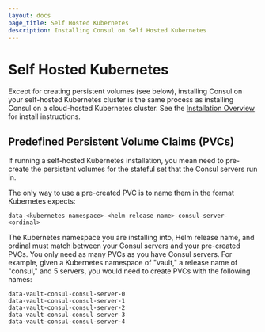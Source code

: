 ```yaml
---
layout: docs
page_title: Self Hosted Kubernetes
description: Installing Consul on Self Hosted Kubernetes
---
```


# Self Hosted Kubernetes

Except for creating persistent volumes (see below), installing Consul on your
self-hosted Kubernetes cluster is the same process as installing Consul on a
cloud-hosted Kubernetes cluster. See the [Installation Overview](/docs/k8s/installation/install)
for install instructions.

## Predefined Persistent Volume Claims (PVCs)

If running a self-hosted Kubernetes installation, you mean need to pre-create
the persistent volumes for the stateful set that the Consul servers run in.

The only way to use a pre-created PVC is to name them in the format Kubernetes expects:

```text
data-<kubernetes namespace>-<helm release name>-consul-server-<ordinal>
```

The Kubernetes namespace you are installing into, Helm release name, and ordinal
must match between your Consul servers and your pre-created PVCs. You only
need as many PVCs as you have Consul servers. For example, given a Kubernetes
namespace of "vault," a release name of "consul," and 5 servers, you would need
to create PVCs with the following names:

```text
data-vault-consul-consul-server-0
data-vault-consul-consul-server-1
data-vault-consul-consul-server-2
data-vault-consul-consul-server-3
data-vault-consul-consul-server-4
```
